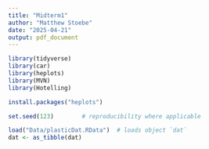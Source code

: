 ```yaml
---
title: "Midterm1"
author: "Matthew Stoebe"
date: "2025-04-21"
output: pdf_document
---
```


```r
library(tidyverse) 
library(car) 
library(heplots) 
library(MVN)
library(Hotelling) 

install.packages("heplots")

set.seed(123)        # reproducibility where applicable

load("Data/plasticDat.RData")  # loads object `dat`
dat <- as_tibble(dat)
```

